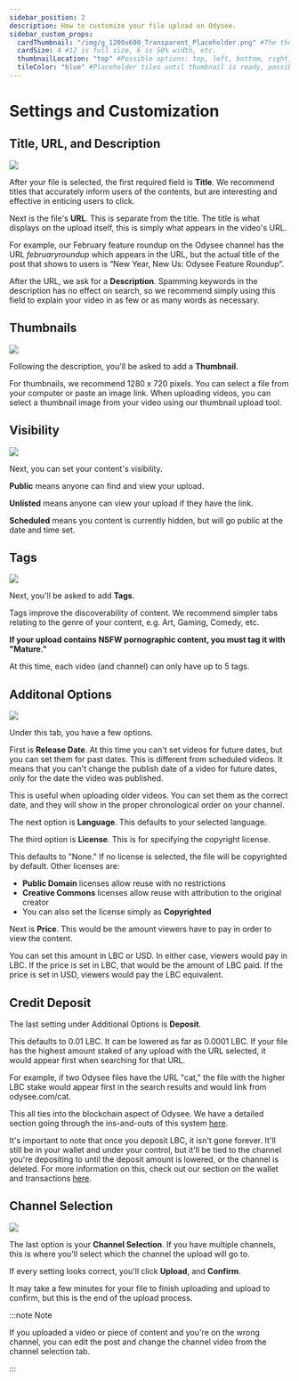 ---
sidebar_position: 2
description: How to customize your file upload on Odysee.
sidebar_custom_props:
  cardThumbnail: "/img/g_1200x600_Transparent_Placeholder.png" #The thumbnail on the category card.
  cardSize: 4 #12 is full size, 6 is 50% width, etc.
  thumbnailLocation: "top" #Possible options: top, left, bottom, right, none
  tileColor: "blue" #Placeholder tiles until thumbnail is ready, possible options: blue, cream, darkpurple, lightpurple, mauve, orange, pink, none
---

# Settings and Customization

## Title, URL, and Description

![](/img/en/category-uploading4.png)

After your file is selected, the first required field is **Title**. We recommend titles that accurately inform users of the contents, but are interesting and effective in enticing users to click.

Next is the file's **URL**. This is separate from the title. The title is what displays on the upload itself, this is simply what appears in the video's URL.

For example, our February feature roundup on the Odysee channel has the URL *februaryroundup* which appears in the URL, but the actual title of the post that shows to users is “New Year, New Us: Odysee Feature Roundup”.

After the URL, we ask for a **Description**. Spamming keywords in the description has no effect on search, so we recommend simply using this field to explain your video in as few or as many words as necessary.

## Thumbnails

![](/img/en/category-uploading5.png)

Following the description, you'll be asked to add a **Thumbnail**.

For thumbnails, we recommend 1280 x 720 pixels. You can select a file from your computer or paste an image link. When uploading videos, you can select a thumbnail image from your video using our thumbnail upload tool.

## Visibility

![](https://thumbs.odycdn.com/f739a1fc812fdbac6911b18807bf90ce.webp)

Next, you can set your content's visibility.

**Public** means anyone can find and view your upload.

**Unlisted** means anyone can view your upload if they have the link.

**Scheduled** means you content is currently hidden, but will go public at the date and time set.

## Tags 

![](/img/en/category-uploading6.png)

Next, you'll be asked to add **Tags**.

Tags improve the discoverability of content. We recommend simpler tabs relating to the genre of your content, e.g. Art, Gaming, Comedy, etc.

**If your upload contains NSFW pornographic content, you must tag it with "Mature."**

At this time, each video (and channel) can only have up to 5 tags.

## Additonal Options

![](/img/en/category-uploading7.png)

Under this tab, you have a few options.

First is **Release Date**. At this time you can't set videos for future dates, but you can set them for past dates. This is different from scheduled videos. It means that you can't change the publish date of a video for future dates, only for the date the video was published.

This is useful when uploading older videos. You can set them as the correct date, and they will show in the proper chronological order on your channel.

The next option is **Language**. This defaults to your selected language.

The third option is **License**. This is for specifying the copyright license.

This defaults to "None." If no license is selected, the file will be copyrighted by default. Other licenses are:

- **Public Domain** licenses allow reuse with no restrictions
- **Creative Commons** licenses allow reuse with attribution to the original creator
- You can also set the license simply as **Copyrighted**

Next is **Price**. This would be the amount viewers have to pay in order to view the content.

You can set this amount in LBC or USD. In either case, viewers would pay in LBC. If the price is set in LBC, that would be the amount of LBC paid. If the price is set in USD, viewers would pay the LBC equivalent.

## Credit Deposit

The last setting under Additional Options is **Deposit**.

This defaults to 0.01 LBC. It can be lowered as far as 0.0001 LBC. If your file has the highest amount staked of any upload with the URL selected, it would appear first when searching for that URL.

For example, if two Odysee files have the URL "cat," the file with the higher LBC stake would appear first in the search results and would link from odysee.com/cat.

This all ties into the blockchain aspect of Odysee. We have a detailed section going through the ins-and-outs of this system [here](https://help.odysee.tv/category-blockchain/category-staking/naming).

It's important to note that once you deposit LBC, it isn't gone forever. It'll still be in your wallet and under your control, but it'll be tied to the channel you're depositing to until the deposit amount is lowered, or the channel is deleted. For more information on this, check out our section on the wallet and transactions [here](https://help.odysee.tv/category-wallet/).

## Channel Selection

![](/img/en/category-uploading8.png)

The last option is your **Channel Selection**. If you have multiple channels, this is where you'll select which the channel the upload will go to.

If every setting looks correct, you'll click **Upload**, and **Confirm**.

It may take a few minutes for your file to finish uploading and upload to confirm, but this is the end of the upload process.

:::note Note

If you uploaded a video or piece of content and you're on the wrong channel, you can edit the post and change the channel video from the channel selection tab.

:::